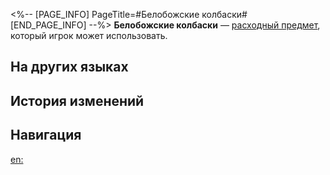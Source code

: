 <%-- [PAGE_INFO]
PageTitle=#Белобожские колбаски#
[END_PAGE_INFO] --%>
{{Расходный предмет Инфобокс
|id          = 408601
|Изображения = Предмет Белобожские колбаски.png
|Тип         = Расходные предметы энергии
|Редкость    = 3
|Эффект      = Восстанавливает 50% энергии выбранному союзнику.
|Описание    = Готовая еда, прошедшая многоступенчатый процесс, источником мяса которой, скорее всего, стала свинина.<br />Прошло более ста лет с тех пор, как Белобожский мясокомбинат выпустил первые колбаски, их можно назвать поистине народным деликатесом.
|Рецепт      = 
|Источник1   = [[Киоск с закусками]]
|Источник2   = 
|Источник3   = 
}}
{{Описание|''«Вкус мясной тушёнки, аромат чеснока и чёрного перца... А почему чувствуется клубника?!»''}}
'''Белобожские колбаски''' — [[расходный предмет]], который игрок может использовать.

==На других языках==
{{На других языках
|en   = Belobog Sausage
|zhs  = 贝洛伯格红肠
|zht  = 貝洛伯格臘腸
|ja   = ベロブルグソーセージ
|ko   = 벨로보그 소시지
|es   = Salchicha de Belobog
|fr   = Saucisse de Belobog
|ru   = Белобожские колбаски
|th   = Belobog Sausage
|vi   = Xúc Xích Belobog
|de   = Belobog-Wurst
|id   = Belobog Sausage
|pt   = Linguiça de Belobog
}}

==История изменений==
{{История изменений|3.5}}

==Навигация==
{{Расходные предметы Навбокс}}

[[en:]]